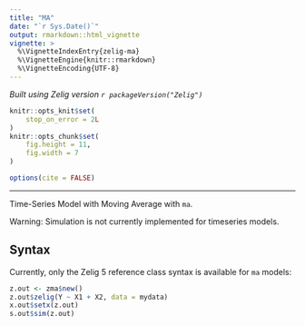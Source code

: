 ```yaml
---
title: "MA"
date: "`r Sys.Date()`"
output: rmarkdown::html_vignette
vignette: >
  %\VignetteIndexEntry{zelig-ma}
  %\VignetteEngine{knitr::rmarkdown}
  %\VignetteEncoding{UTF-8}
---
```


*Built using Zelig version `r packageVersion("Zelig")`*

```r
knitr::opts_knit$set(
    stop_on_error = 2L
)
knitr::opts_chunk$set(
    fig.height = 11,
    fig.width = 7
)

options(cite = FALSE)
```
---

Time-Series Model with Moving Average with `ma`.

Warning: Simulation is not currently implemented for timeseries models.

Syntax
------

Currently, only the Zelig 5 reference class syntax is available for `ma` 
models:

```r
z.out <- zma$new()
z.out$zelig(Y ~ X1 + X2, data = mydata)
x.out$setx(z.out)
s.out$sim(z.out)
```
